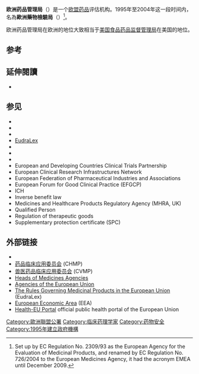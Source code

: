{{Infobox government agency
| agency_name     = 歐洲藥品管理局<br />{{small|European Medicines Agency}}
| type            = 
| nativename      = 
| nativename_a    = 
| nativename_r    = 
| logo            = European Medicines Agency logo.svg
| logo_width      = 
| logo_caption    = 
| seal            = 
| seal_width      = 
| seal_caption    = 
| picture         = 
| picture_width   = 
| picture_caption = 
| formed          = {{Start date|1995|01|01|df=y}}（[[英國|英國]][[倫敦|倫敦]]）
| preceding1      = 
| preceding2      = 
<!-- (etc.) -->
| dissolved       = 
| superseding     = 
| jurisdiction    = [[歐洲聯盟|歐洲聯盟]]
| headquarters    = {{NLD}}[[阿姆斯特丹|阿姆斯特丹]]
| coordinates     = <!--{{coord|LATITUDE|LONGITUDE|type:landmark_region:US|display=inline,title}}-->
| motto           = Science. Medicines. Health.
| employees       = 
| budget          = 
| prime_minister_name  = 
| minister1_name  = 
| minister1_pfo   = 
| minister2_name  = 
| minister2_pfo   = 
<!-- (etc.) -->
| deputyminister1_name = 
| deputyminister1_pfo  = 
| deputyminister2_name = 
| deputyminister2_pfo  = 
<!-- (etc.) -->
| chief1_name     = Guido Rasi
| chief1_position = Executive Director
| chief2_name     = Christa Wirthumer-Hoche
| chief2_position = Chairperson
<!-- (etc.) -->
| director_general     = 
| agency_type     = 
| parent_department = 
| parent_agency   = 
| child1_agency   = 
| child2_agency   = 
<!-- (etc.) -->
| keydocument1    = [http://eur-lex.europa.eu/legal-content/EN/AUTO/?uri=celex:32004R0726 Regulation (EC) No. 726/2004]
<!-- (etc.) -->
| website         = {{URL|http://www.ema.europa.eu/}}
| footnotes       = 
| map             = 
| map_width       = 
| map_caption     = 
}}

'''欧洲药品管理局'''（{{lang-en|European Medicines Agency, '''EMA'''}}）是一个[[欧盟|欧盟]][[药品|药品]]评估机构。1995年至2004年这一段时间内，名為'''歐洲藥物檢驗局'''（{{lang-en|European Agency for the Evaluation of Medicinal Products}}）<ref>Set up by EC Regulation No. 2309/93 as the European Agency for the Evaluation of Medicinal Products, and renamed by EC Regulation No. 726/2004 to the European Medicines Agency, it had the acronym EMEA until December 2009. </ref>。

欧洲药品管理局在欧洲的地位大致相当于[[美国食品药品监督管理局|美国食品药品监督管理局]]在美国的地位。

== 参考 ==
{{Reflist}}

==延伸閱讀==
{{refbegin}}
* {{cite book |author=McCormick, John |title=The European Union: Politics and Policies |url=https://archive.org/details/europeanunionpol0000mcco_d3k0 |publisher=[[Westview_Press|Westview Press]] |location=Boulder, Colo |year=2004 |pages= |isbn=0-8133-4202-3 |oclc= |doi=}}
{{refend}}

== 参见 ==
{{div col|2}}
* {{link-en|道德委员会|Ethics Committee}}
* {{link-en|EudraCT|EudraCT}}
* {{link-en|EudraGMP|EudraGMP}}
* [[EudraLex|EudraLex]]
* {{link-en|EUDRANET|EUDRANET}}
* {{link-en|EudraPharm|EudraPharm}}
* {{link-en|EudraVigilance|EudraVigilance}}
* European and Developing Countries Clinical Trials Partnership
* European Clinical Research Infrastructures Network
* European Federation of Pharmaceutical Industries and Associations
* European Forum for Good Clinical Practice (EFGCP)
* ICH
* Inverse benefit law
* Medicines and Healthcare Products Regulatory Agency (MHRA, UK)
* Qualified Person
* Regulation of therapeutic goods
* Supplementary protection certificate (SPC)
{{div col end}}

== 外部链接 ==
{{div col|2}}
* {{Official|http://www.ema.europa.eu/}}
* [https://web.archive.org/web/20171115075355/http://www.ema.europa.eu/ema/index.jsp?curl=pages%2Fabout_us%2Fgeneral%2Fgeneral_content_000094.jsp&jsenabled=true 药品临床应用委员会] (CHMP)
* [https://web.archive.org/web/20171115082007/http://www.ema.europa.eu/ema/index.jsp?curl=pages%2Fabout_us%2Fgeneral%2Fgeneral_content_000262.jsp 兽医药品临床应用委员会] (CVMP)
* [http://www.hma.eu/ Heads of Medicines Agencies] {{Wayback|url=http://www.hma.eu/ |date=20160308155445 }}
* [http://europa.eu/agencies/ Agencies of the European Union] {{Wayback|url=http://europa.eu/agencies/ |date=20110218212437 }}
* [http://ec.europa.eu/health/documents/eudralex/index_en.htm The Rules Governing Medicinal Products in the European Union] {{Wayback|url=http://ec.europa.eu/health/documents/eudralex/index_en.htm |date=20160311001011 }} (EudraLex)
* [http://ec.europa.eu/comm/external_relations/eea/ European Economic Area] {{Wayback|url=http://ec.europa.eu/comm/external_relations/eea/ |date=20070202005049 }} (EEA)
* [http://ec.europa.eu/health-eu/index_en.htm Health-EU Portal] {{Wayback|url=http://ec.europa.eu/health-eu/index_en.htm |date=20101205150857 }} official public health portal of the European Union
{{div col end}}

[[Category:歐洲聯盟公署|Category:歐洲聯盟公署]]
[[Category:临床药理学家|Category:临床药理学家]]
[[Category:药物安全|Category:药物安全]]
[[Category:1995年建立政府機構|Category:1995年建立政府機構]]